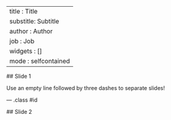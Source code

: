 ---
 title    : Title 
 substitle: Subtitle
 author   : Author
 job      : Job
 widgets  : []
 mode     : selfcontained
 ---

 ## Slide 1

 Use an empty line followed by three dashes to separate slides!

 --- .class #id 

 ## Slide 2